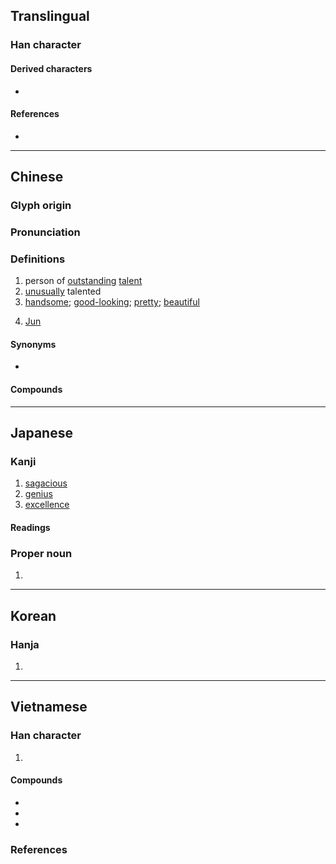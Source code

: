 {{also|儁|㑺}}
{{character info/new}}
==Translingual==

===Han character===
{{Han char|rn=9|rad=人|as=07|sn=9|four=23247|canj=OICE|ids=⿰亻夋}}

====Derived characters====
* {{l|mul|[[葰]], [[䈗]], [[𪡟]], [[𪶠]], [[𭏓]], [[𭵘]]}}

====References====
* {{Han ref|kx=0104.150|dkj=00674|dj=0220.140|hdz=10168.040|uh=4FCA|ud=20426|bh=AB54|bd=43860}}

----

==Chinese==
{{zh-forms|alt=儁,㑺}}

===Glyph origin===
{{Han etym}}

===Pronunciation===
{{zh-pron
|m=jùn
|c=zeon3
|h=pfs=tsun
|mn=chùn
|mn-t=zung3
|mc=y
|oc=y
|ma=y
|cat=n,a,pn
}}

===Definitions===
{{zh-hanzi}}

# person of [[outstanding]] [[talent]]
# [[unusually]] talented
# [[handsome]]; [[good-looking]]; [[pretty]]; [[beautiful]]
# {{surname|zh|dot=:}} [[Jun]]

====Synonyms====
* {{sense|handsome}}
{{zh-syn-saurus|美觀}}

====Compounds====
{{zh-der|不學長俊|丰神俊美|來俊臣|俊乂|俊俏|俊俏風流|俊偉|俊傑|俊刮|俊器|俊士|俊龐兒|俊彥|俊德|俊拔|俊敏|俊材|俊民|俊爽|俊眼修眉|俊秀|俊美|俊茂|俊逸|俊遊|俊邁|俊雅|俊髦|俊鶻|八俊|國俊|奇俊|寒俊|少年才俊|忍俊不禁|才俊|擦俊藥|旁求俊彥|清俊|清新俊逸|清麗俊逸|爽俊|發俊科|翩然俊雅|英俊|英才俊偉|裴少俊|豪俊|賢俊|長俊|風流俊俏|髦俊}}

----

==Japanese==

===Kanji===
{{ja-kanji|grade=c|rs=人07}}

# [[sagacious]]
# [[genius]]
# [[excellence]]

====Readings====
{{ja-readings
|on=しゅん
|kun=すぐ-れる
|nanori=とし
}}

===Proper noun===
{{ja-pos|しゅん|proper}}

# {{given name|ja|male|sort=しゅん}}

----

==Korean==

===Hanja===
{{ko-hanja|hangeul=준|rv=jun|mr=chun}}

# {{rfdef|ko|sort=人07}}

----

==Vietnamese==

===Han character===
{{vi-readings|rs=人07
|hanviet=tuấn-tdcntd;gdhn
|phienthiet=祖峻 tổ tuấn
|nom=tuấn-tdcntd;taberd, toáng-gdhn
}}

# {{rfdef|vi|sort=人07}}

====Compounds====
{{der-top3|Compounds}}
* {{vi-l|俊傑|tuấn kiệt}}
* {{vi-l|俊士|tuấn sĩ}}
* {{vi-l|俊秀|tuấn tú}}
{{der-bottom}}

===References===
<references/>